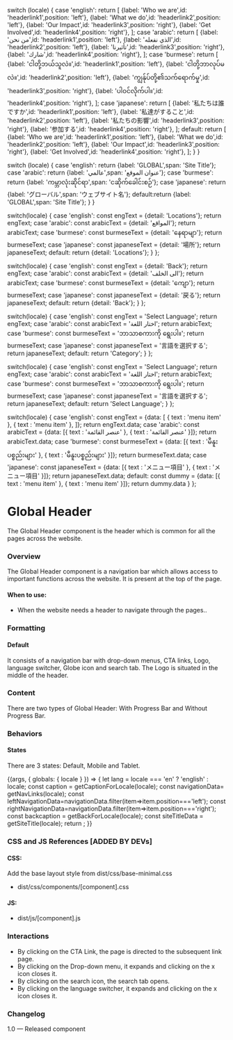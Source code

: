 

  switch (locale) {
    case 'english':
      return [
        {label: 'Who we are',id: 'headerlink1',position: 'left'},
        {label: 'What we do',id: 'headerlink2',position: 'left'},
        {label: 'Our Impact',id: 'headerlink3',position: 'right'},
        {label: 'Get Involved',id: 'headerlink4',position: 'right'},
      ];
    case 'arabic':
      return [
        {label: 'من نحن',id: 'headerlink1',position: 'left'},
        {label: 'الذي نفعله',id: 'headerlink2',position: 'left'},
        {label: 'تأثيرنا',id: 'headerlink3',position: 'right'},
        {label: 'شارك',id: 'headerlink4',position: 'right'},
      ];
    case 'burmese':
      return [
        {label: 'ငါတို့ဘယ်သူလဲ။',id: 'headerlink1',position: 'left'},
        {label: 'ငါတို့ဘာလုပ်မလဲ။',id: 'headerlink2',position: 'left'},
        {label: 'ကျွန်ုပ်တို့၏သက်ရောက်မှု',id: 'headerlink3',position: 'right'},
        {label: 'ပါဝင်လိုက်ပါ။',id: 'headerlink4',position: 'right'},
      ];
    case 'japanese':
      return [
        {label: '私たちは誰ですか',id: 'headerlink1',position: 'left'},
        {label: '私達がすること',id: 'headerlink2',position: 'left'},
        {label: '私たちの影響',id: 'headerlink3',position: 'right'},
        {label: '参加する',id: 'headerlink4',position: 'right'},
      ];
    default: return [
      {label: 'Who we are',id: 'headerlink1',position: 'left'},
      {label: 'What we do',id: 'headerlink2',position: 'left'},
      {label: 'Our Impact',id: 'headerlink3',position: 'right'},
      {label: 'Get Involved',id: 'headerlink4',position: 'right'},
    ];
  }
}

  switch (locale) { 
    case 'english': return {label: 'GLOBAL',span: 'Site Title'}; 
    case 'arabic': return {label: 'عالمي',span: 'عنوان الموقع'}; 
    case 'burmese': return {label: 'ကမ္ဘာလုံးဆိုင်ရာ',span: 'ငဆိုက်ခေါင်းစဉ်'}; 
    case 'japanese': return {label: 'グローバル',span: 'ウェブサイト名'}; 
    default:return {label: 'GLOBAL',span: 'Site Title'}; 
  } 
} 

  switch(locale) {
    case 'english': const engText = {detail: 'Locations'}; return engText;
    case 'arabic': const arabicText = {detail: 'المواقع'}; return arabicText;
    case 'burmese': const burmeseText = {detail: 'နေရာမျာ'}; return burmeseText;
    case 'japanese': const japaneseText = {detail: '場所'}; return japaneseText;
    default:
      return {detail: 'Locations'};
  }
};

  switch(locale) {
    case 'english': const engText = {detail: 'Back'}; return engText;
    case 'arabic': const arabicText = {detail: 'الى الخلف'}; return arabicText;
    case 'burmese': const burmeseText = {detail: 'ကျော'}; return burmeseText;
    case 'japanese': const japaneseText = {detail: '戻る'}; return japaneseText;
    default:
      return {detail: 'Back'};
  }
};

  switch(locale) {
    case 'english': const engText = 'Select Language'; return engText;
    case 'arabic': const arabicText = 'اختار اللغة'; return arabicText;
    case 'burmese': const burmeseText = 'ဘာသာစကားကို ရွေးပါ။'; return burmeseText;
    case 'japanese': const japaneseText = '言語を選択する'; return japaneseText;
    default: return 'Category';
  }
};

  switch(locale) {
    case 'english': const engText = 'Select Language'; return engText;
    case 'arabic': const arabicText = 'اختار اللغة'; return arabicText;
    case 'burmese': const burmeseText = 'ဘာသာစကားကို ရွေးပါ။'; return burmeseText;
    case 'japanese': const japaneseText = '言語を選択する'; return japaneseText;
    default: return 'Select Language';
  }
};

  switch(locale) {
  case 'english': const engText = {data: [
    {
    text : 'menu item'
  },
  {
    text : 'menu item'
  },
  ]}; return engText.data;
    case 'arabic': const arabicText = {data: [{
    text : 'عنصر القائمة'
  },
  {
    text : 'عنصر القائمة'
  }]}; return arabicText.data;
    case 'burmese': const burmeseText = {data: [{
    text : 'မီနူးပစ္စည်းများ'
  },
  {
    text : 'မီနူးပစ္စည်းများ'
  }]}; return burmeseText.data;
    case 'japanese': const japaneseText = {data: [{
    text : 'メニュー項目'
  },
  {
    text : 'メニュー項目'
  }]}; return japaneseText.data;
    default:
      const dummy =  {data: [{
    text : 'menu item'
  },
  {
    text : 'menu item'
  }]};
  return dummy.data
  }
};

<style>{`
  .sbdocs iframe {
    min-height: 300px;
  }
`}</style>

<Meta title="Components/Navigation Components/Main Navigation/Global Header" />

# Global Header
The Global Header component is the header which is common for all the pages across the website.

### Overview
The Global Header component is a navigation bar which allows access to important functions across the website. It is present at the top of the page. 

#### When to use:
- When the website needs a header to navigate through the pages..

### Formatting

#### Default
It consists of a navigation bar with drop-down menus, CTA links, Logo, language switcher, Globe icon and search tab. The Logo is situated in the middle of the header.

### Content
There are two types of Global Header: With Progress Bar and Without Progress Bar.

### Behaviors
#### States
There are 3 states: Default, Mobile and Tablet.

<Canvas>
  <Story 
    name="Global Header"
    parameters={{
      docs: {
        inlineStories: false,
        iframe: {
          height: '750px'
        }
      }
    }}>
    {(args, { globals: { locale } }) => {
    let lang = locale === 'en' ? 'english' : locale;
      const caption = getCaptionForLocale(locale);
      const navigationData= getNavLinks(locale);
      const leftNavigationData=navigationData.filter(item=>item.position==='left');
      const rightNavigationData=navigationData.filter(item=>item.position==='right');
      const backcaption = getBackForLocale(locale);
      const siteTitleData = getSiteTitle(locale);
      return <GlobalHeader siteTitleData={siteTitleData} backcaption={backcaption} locale={locale} leftNavigationData={leftNavigationData}
      navigationData={navigationData} rightNavigationData={rightNavigationData}
        menuData={menuData(locale)} languageswitcherData={Languageswitcher(locale)}
      text={caption}
        locationData={getLocationDataForLocale(locale)} langSelect={getSelectlanguage(locale)}
        ></GlobalHeader>;
    }}
  </Story>
</Canvas>

### CSS and JS References [ADDED BY DEVs]

#### CSS:
Add the base layout style from dist/css/base-minimal.css
- dist/css/components/[component].css

#### JS:
- dist/js/[component].js

### Interactions
- By clicking on the CTA Link, the page is directed to the subsequent link page.
- By clicking on the Drop-down menu, it expands and clicking on the x icon closes it.
- By clicking on the search icon, the search tab opens.
- By clicking on the language switcher, it expands and clicking on the x icon closes it.

### Changelog
1.0 — Released component


